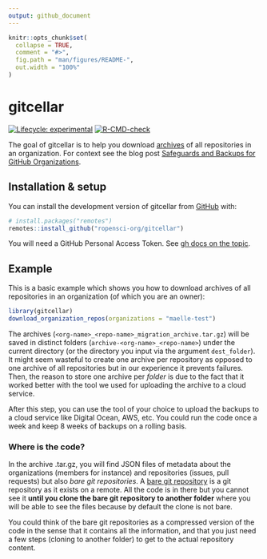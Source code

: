 ```yaml
---
output: github_document
---
```


<!-- README.md is generated from README.Rmd. Please edit that file -->

```r
knitr::opts_chunk$set(
  collapse = TRUE,
  comment = "#>",
  fig.path = "man/figures/README-",
  out.width = "100%"
)
```

# gitcellar

<!-- badges: start -->
[![Lifecycle: experimental](https://img.shields.io/badge/lifecycle-experimental-orange.svg)](https://lifecycle.r-lib.org/articles/stages.html#experimental)
[![R-CMD-check](https://github.com/ropensci-org/gitcellar/workflows/R-CMD-check/badge.svg)](https://github.com/ropensci-org/gitcellar/actions)
<!-- badges: end -->

The goal of gitcellar is to help you download [archives](https://docs.github.com/en/repositories/archiving-a-github-repository/backing-up-a-repository) of all repositories in an organization.
For context see the blog post [Safeguards and Backups for GitHub Organizations](https://ropensci.org/blog/2022/03/22/safeguards-and-backups-for-github-organizations/).

## Installation & setup

You can install the development version of gitcellar from [GitHub](https://github.com/) with:

``` r
# install.packages("remotes")
remotes::install_github("ropensci-org/gitcellar")
```

You will need a GitHub Personal Access Token. 
See [gh docs on the topic](https://gh.r-lib.org/articles/managing-personal-access-tokens.html).

## Example

This is a basic example which shows you how to download archives of all repositories in an organization (of which you are an owner):

```r
library(gitcellar)
download_organization_repos(organizations = "maelle-test")
```

The archives (`<org-name>_<repo-name>_migration_archive.tar.gz`) will be saved in distinct folders (`archive-<org-name>_<repo-name>`) under the current directory (or the directory you input via the argument `dest_folder`).
It might seem wasteful to create one archive per repository as opposed to one archive of all repositories but in our experience it prevents failures.
Then, the reason to store one archive per _folder_ is due to the fact that it worked better with the tool we used for uploading the archive to a cloud service.

After this step, you can use the tool of your choice to upload the backups to a cloud service like Digital Ocean, AWS, etc.
You could run the code once a week and keep 8 weeks of backups on a rolling basis.

### Where is the code?

In the archive .tar.gz, you will find JSON files of metadata about the organizations (members for instance) and repositories (issues, pull requests) but also *bare git repositories*.
A [bare git repository](https://www.theserverside.com/blog/Coffee-Talk-Java-News-Stories-and-Opinions/What-is-a-bare-git-repository) is a git repository as it exists on a remote.
All the code is in there but you cannot see it **until you clone the bare git repository to another folder** where you will be able to see the files because by default the clone is not bare.

You could think of the bare git repositories as a compressed version of the code in the sense that it contains all the information, and that you just need a few steps (cloning to another folder) to get to the actual repository content.
